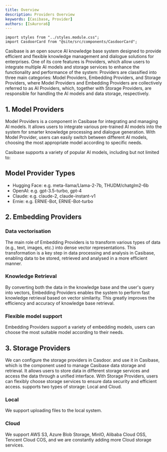 ```yaml
---
title: Overview
description: Providers Overview
keywords: [Casibase, Provider]
authors: [IsAurora6]
---
```


```mdx-code-block
import styles from "../styles.module.css";
import CasdoorCard from "@site/src/components/CasdoorCard";
```

Casibase is an open source AI knowledge base system designed to provide efficient and flexible knowledge management and dialogue solutions for enterprises. One of its core features is Providers, which allow users to integrate multiple AI models and storage services to enhance the functionality and performance of the system: Providers are classified into three main categories: Model Providers, Embedding Providers, and Storage Providers, where Model Providers and Embedding Providers are collectively referred to as AI Providers, which, together with Storage Providers, are responsible for handling the AI models and data storage, respectively.

## 1. Model Providers

Model Providers is a component in Casibase for integrating and managing AI models. It allows users to integrate various pre-trained AI models into the system for smarter knowledge processing and dialogue generation. With Model Provider, users can easily switch between different AI models, choosing the most appropriate model according to specific needs.

Casibase supports a variety of popular AI models, including but not limited to:

## Model Provider Types

+ Hugging Face: e.g. meta-llama/Llama-2-7b, THUDM/chatglm2-6b
+ OpenAI: e.g. gpt-3.5-turbo, gpt-4
+ Claude: e.g. claude-2, claude-instant-v1
+ Ernie: e.g. ERNIE-Bot, ERNIE-Bot-turbo

## 2. Embedding Providers

### Data vectorisation

The main role of Embedding Providers is to transform various types of data (e.g., text, images, etc.) into dense vector representations. This transformation is a key step in data processing and analysis in Casibase, enabling data to be stored, retrieved and analysed in a more efficient manner.

### Knowledge Retrieval

By converting both the data in the knowledge base and the user's query into vectors, Embedding Providers enables the system to perform fast knowledge retrieval based on vector similarity. This greatly improves the efficiency and accuracy of knowledge base retrieval.

### Flexible model support

Embedding Providers support a variety of embedding models, users can choose the most suitable model according to their needs.

## 3. Storage Providers

We can configure the storage providers in Casdoor. and use it in Casibase, which is the component used to manage Casibase data storage and retrieval. It allows users to store data in different storage services and access the data through a unified interface. With Storage Providers, users can flexibly choose storage services to ensure data security and efficient access.
supports two types of storage: Local and Cloud.

### Local

We support uploading files to the local system.

### Cloud

We support AWS S3, Azure Blob Storage, MinIO, Alibaba Cloud OSS, Tencent Cloud COS, and we are constantly adding more Cloud storage services.
